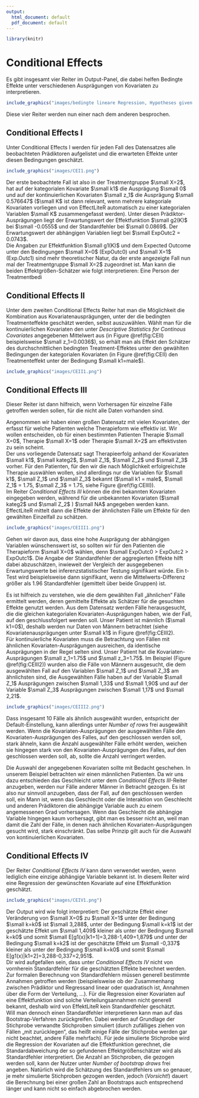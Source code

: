 ```yaml
---
output:
  html_document: default
  pdf_document: default
---
```


```r
library(knitr)
```

# Conditional Effects

Es gibt insgesamt vier Reiter im Output-Panel, die dabei helfen Bedingte Effekte unter verschiedenen Ausprägungen von Kovariaten zu interpretieren.

```r
include_graphics("images/bedingte lineare Regression, Hypotheses given Z=z.png")
```

Diese vier Reiter werden nun einer nach dem anderen besprochen.

## Conditional Effects I

Unter Conditional Effects I werden für jeden Fall des Datensatzes alle beobachteten Prädiktoren aufgelistet und die erwarteten Effekte unter diesen Bedingungen geschätzt.

```r
include_graphics("images/CEI1.png")
```

Der erste beobachtete Fall ist also in der Treatmentgruppe $\small X=2$, hat auf der kategorialen Kovariate $\small k1$ die Ausprägung $\small 0$ und auf der kontinuierlichen Kovariaten $\small z_1$ die Ausprägung $\small 0.576647$ ($\small K$ ist dann relevant, wenn mehrere kategoriale Kovariaten vorliegen und von EffectLiteR automatisch zu einer kategorialen Variablen $\small K$ zusammengefasst werden). Unter diesen Prädiktor-Ausprägungen liegt der Erwartungswert der Effektfunktion $\small g2(K)$ bei $\small -0.0555$ und der Standardfehler bei $\small 0.0869$. Der Erwartungswert der abhängigen Variablen liegt bei $\small ExpOutc2 = 0.0743$.  
Die Angaben zur Effektfunktion $\small g1(K)$ und dem Expected Outcome unter den Bedingungen $\small X=0$ (ExpOutc0) und $\small X=1$ (Exp.Outc1) sind mehr theoretischer Natur, da der erste angezeigte Fall nun mal der Treatmentgruppe $\small X=2$ zugeordnet ist. Man kann die beiden Effektgrößen-Schätzer wie folgt interpretieren: Eine Person der Treatmentbedi

## Conditional Effects II

Unter dem zweiten Conditional Effects Reiter hat man die Möglichkeit die Kombination aus Kovariatenausprägungen, unter der die bedingten Treatmenteffekte geschätzt werden, selbst auszuwählen. 
Wählt man für die kontinuierlichen Kovariaten den unter *Descriptive Statistics for Continous Covariates* angegebenen Mittelwert aus (in Figure \@ref(fig:CEII) beispielsweise $\small z_1=0.0036$), so erhält man als Effekt den Schätzer des durchschnittlichen bedingten Treatment-Effektes unter den gewählten Bedingungen der kategorialen Kovariaten (in Figure \@ref(fig:CEII) den Treatmenteffekt unter der Bedingung $\small k1=male$).
 
```r
include_graphics("images/CEII1.png")
```

## Conditional Effects III

Dieser Reiter ist dann hilfreich, wenn Vorhersagen für einzelne Fälle getroffen werden sollen, für die nicht alle Daten vorhanden sind.  

Angenommen wir haben einen großen Datensatz mit vielen Kovariaten, der erfasst für welche Patienten welche Therapieform wie effektiv ist. Wir wollen entscheiden, ob für einen bestimmten Patienten Therapie $\small X=0$, Therapie $\small X=1$ oder Therapie $\small X=2$ am effektivsten zu sein scheint.  
Der uns vorliegende Datensatz sagt Therapieerfolg anhand der Kovariaten $\small k1$, $\small  kateg2$, $\small Z_1$, $\small Z_2$ und $\small Z_3$ vorher. Für den Patienten, für den wir die nach Möglichkeit erfolgreichste Therapie auswählen wollen, sind allerdings nur die Variablen für $\small k1$, $\small Z_1$ und $\small Z_3$ bekannt ($\small k1 = male$, $\small Z_1$ = 1.75, $\small Z_3$ = 1.75, siehe Figure \@ref(fig:CEIII)).  
Im Reiter *Conditional Effects III* können die drei bekannten Kovariaten eingegeben werden, während für die unbekannten Kovariaten ($\small kateg2$ und $\small Z_2$ ) $\small NA$ angegeben werden kann. EffectLiteR mittelt dann die Effekte der ähnlichsten Fälle um Effekte für den gewählten Einzelfall zu schätzen. 

```r
include_graphics("images/CEIII1.png")
```

Gehen wir davon aus, dass eine hohe Ausprägung der abhängigen Variablen wünschenswert ist, so sollten wir für den Patienten die Therapieform $\small X=0$ wählen, denn $\small ExpOutc0 > ExpOutc2 > ExpOutc1$. Die Angabe der Standardfehler der aggregierten Effekte hilft dabei abzuschätzen, inwieweit der Vergleich der ausgegebenen Erwartungswerte bei inferenzstatistischer Testung signifikant würde. Ein t-Test wird beispielsweise dann signifikant, wenn die Mittelwerts-Differenz größer als 1.96 Standardfehler (gemittelt über beide Gruppen) ist. 

Es ist hilfreich zu verstehen, wie die dem gewählten Fall „ähnlichen“ Fälle ermittelt werden, deren gemittelte Effekte als Schätzer für die gesuchten Effekte genutzt werden. Aus dem Datensatz werden Fälle herausgesucht, die die gleichen kategorialen Kovariaten-Ausprägungen haben, wie der Fall, auf den geschlussfolgert werden soll. Unser Patient ist männlich ($\small k1=0$), deshalb werden nur Daten von Männern betrachtet (siehe Kovariatenausprägungen unter $\small k1$ in Figure \@ref(fig:CEIII2).   
Für kontinuierliche Kovariaten muss die Betrachtung von Fällen mit ähnlichen Kovariaten-Ausprägungen ausreichen, da identische Ausprägungen in der Regel selten sind. Unser Patient hat die Kovariaten-Ausprägungen $\small z_1=1.75$ und $\small z_3=1.75$. Im Beispiel (Figure \@ref(fig:CEIII2)) wurden also die Fälle von Männern ausgesucht, die dem ausgewählten Fall auf den Variablen $\small Z_1$ und $\small Z_3$ am ähnlichsten sind, die Ausgewählten Fälle haben auf der Variable $\small Z_1$ Ausprägungen zwischen $\small 1,33$ und $\small 1,90$ und auf der Variable $\small Z_3$ Ausprägungen zwischen $\small 1,17$ und $\small 2,21$.  

```r
include_graphics("images/CEIII2.png")
```

Dass insgesamt 10 Fälle als ähnlich ausgewählt wurden, entspricht der Default-Einstellung, kann allerdings unter *Number of rows* frei ausgewählt werden. Wenn die Kovariaten-Ausprägungen der ausgewählten Fälle den Kovariaten-Ausprägungen des Falles, auf den geschlossen werden soll, stark ähneln, kann die Anzahl ausgewählter Fälle erhöht werden, weichen sie hingegen stark von den Kovariaten-Ausprägungen des Falles, auf den geschlossen werden soll, ab, sollte die Anzahl verringert werden.   

Die Auswahl der angegebenen Kovariaten sollte mit Bedacht geschehen. In unserem Beispiel betrachten wir einen männlichen Patienten. Da wir uns dazu entschieden das Geschleicht unter dem *Conditional Effects III*-Reiter anzugeben, werden nur Fälle anderer Männer in Betracht gezogen. Es ist also nur sinnvoll anzugeben, dass der Fall, auf den geschlossen werden soll, ein Mann ist, wenn das Geschlecht oder die Interaktion von Geschlecht und anderen Prädiktoren die abhängige Variable auch zu einem angemessenen Grad vorhersagen. Wenn das Geschlecht die abhängige Variable hingegen kaum vorhersagt, gibt man es besser nicht an, weil man damit die Zahl der Fälle, in denen nach ähnlichen Kovariaten-Ausprägungen gesucht wird, stark einschränkt. Das selbe Prinzip gilt auch für die Auswahl von kontinuierlichen Kovariaten.

## Conditional Effects IV

Der Reiter *Conditional Effects IV* kann dann verwendet werden, wenn lediglich eine einzige abhängige Variable bekannt ist. In diesem Reiter wird eine Regression der gewünschten Kovariate auf eine Effektfunktion geschätzt.

```r
include_graphics("images/CEIV1.png")
```

Der Output wird wie folgt interpretiert: Der geschätzte Effekt einer Veränderung von $\small X=0$ zu $\small X=1$ unter der Bedingung $\small k=k0$ ist $\small 3,288$, unter der Bedingung $\small k=k1$ ist der geschätzte Effekt um $\small 1,409$ kleiner als unter der Bedingung $\small k=k0$ und somit $\small E[g1(x)|k1=1]=3,288-1,409=1,879$ und unter der Bedingung $\small k=k2$ ist der geschätzte Effekt um $\small -0,337$ kleiner als unter der Bedingung $\small k=k0$ und somit $\small E[g1(x)|k1=2]=3,288-0,337=2,951$.  
Dir wird aufgefallen sein, dass unter *Conditional Effects IV* nicht von vornherein Standardfehler für die geschätzten Effekte berechnet werden. Zur formalen Berechnung von Standardfehlern müssen generell bestimmte Annahmen getroffen werden (beispielsweise ob der Zusammenhang zwischen Prädiktor und Regressand linear oder quadratisch ist, Annahmen über die Form der Verteilung, …). Für die Regression einer Kovariaten auf eine Effektfunktion sind solche Verteilungsannahmen nicht generell bekannt, deshalb wird von EffektLiteR kein Standardfehler geschätzt.   
Will man dennoch einen Standardfehler interpretieren kann man auf das Bootstrap-Verfahren zurückgreifen. Dabei werden auf Grundlage der Stichprobe verwandte Stichproben simuliert (durch zufälliges ziehen von Fällen „mit zurücklegen“, das heißt einige Fälle der Stichprobe werden gar nicht beachtet, andere Fälle mehrfach). Für jede simulierte Stichprobe wird die Regression der Kovariaten auf die Effektfunktion gerechnet, die Standardabweichung der so gefundenen Effektgrößenschätzer wird als Standardfehler interpretiert. Die Anzahl an Stichproben, die gezogen werden soll, kann der Nutzer unter *Number of bootstrap draws* frei angeben. Natürlich wird die Schätzung des Standardfehlers um so genauer, je mehr simulierte Stichproben gezogen werden, jedoch (*Vorsicht!*) dauert die Berechnung bei einer großen Zahl an Bootstraps auch entsprechend länger und kann nicht so einfach abgebrochen werden. 

